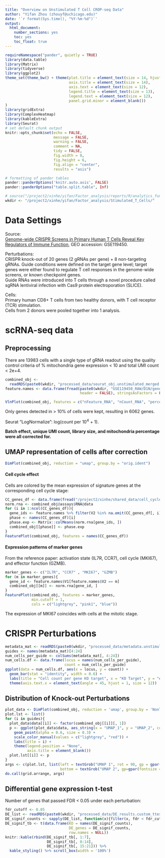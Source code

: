 ```yaml
---
title: "Overview on Unstimulated T Cell CROP-seq Data"
author: "Yifan Zhou (zhouyf@uchicago.edu)"
date: '`r format(Sys.time(), "%Y-%m-%d")`'
output:
  html_document:
    number_sections: yes
    toc: yes
    toc_float: true
---
```


```r
requireNamespace("pander", quietly = TRUE)
library(data.table)
library(Matrix)
library(tidyverse)
library(ggplot2)
theme_set(theme_bw() + theme(plot.title = element_text(size = 14, hjust = 0.5),
                             axis.title = element_text(size = 14),
                             axis.text = element_text(size = 12),
                             legend.title = element_text(size = 13),
                             legend.text = element_text(size = 12),
                             panel.grid.minor = element_blank())
)
library(gridExtra)
library(ComplexHeatmap)
library(kableExtra)
library(Seurat)
# set default chunk output
knitr::opts_chunk$set(echo = FALSE,
                      message = FALSE,
                      warning = FALSE,
                      comment = NA,
                      tidy = FALSE,
                      fig.width = 8,
                      fig.height = 6,
                      fig.align = "center",
                      results = "asis")

# formatting of pander tables
pander::panderOptions('knitr.auto.asis', FALSE)
pander::panderOptions("table.split.table", Inf)
```

```r
# source("/project2/xinhe/yifan/Factor_analysis/reports/R/analytics_functions.R")
wkdir <- "/project2/xinhe/yifan/Factor_analysis/Stimulated_T_Cells/"
```

# Data Settings

Source:   
[Genome-wide CRISPR Screens in Primary Human T Cells Reveal Key Regulators of Immune Function](https://www.ncbi.nlm.nih.gov/pmc/articles/PMC6689405/), GEO accession: GSE119450.

Perturbations:    
CRISPR knock-out of 20 genes (2 gRNAs per gene) + 8 non-targeting gRNAs. Guide conditions were defined on the target gene level; target genes were either found to regulate T cell responses in the genome-wide screens, or known checkpoint genes.    
Guide RNAs were introduced into T cells through a novel procedure called sgRNA lentiviral infection with Cas9 protein electroporation (SLICE).

Cells:    
Primary human CD8+ T cells from two healthy donors, with T cell receptor (TCR) stimulation.   
Cells from 2 donors were pooled together into 1 analysis.

# scRNA-seq data

## Preprocessing

There are 13983 cells with a single type of gRNA readout using the quality control criteria of % mitochondria gene expression < 10 and total UMI count < 2e+4.

```r
combined_obj <-
  readRDS(paste0(wkdir, "processed_data/seurat_obj.unstimulated_merged.detect_01.corrected.rds"))
feature.names <- data.frame(fread(paste0(wkdir, "GSE119450_RAW/D1N/genes.tsv"),
                                  header = FALSE), stringsAsFactors = FALSE)
```

```r
VlnPlot(combined_obj, features = c("nFeature_RNA", "nCount_RNA", "percent_mt"), pt.size = 0.1)
```

Only genes detected in > 10% of cells were kept, resulting in 6062 genes.

Seurat "LogNormalize": log(count per $10^4$ + 1).

**Batch effect, unique UMI count, library size, and mitochondria percentage were all corrected for.**

## UMAP representation of cells after correction

```r
DimPlot(combined_obj, reduction = "umap", group.by = "orig.ident")
```

#### Cell cycle effect

Cells are colored by the mean expression of signature genes at the corresponding cell cycle stage:
```r
CC_genes_df <- data.frame(fread("/project2/xinhe/shared_data/cell_cycle_genes.csv"))
norm.rna <- combined_obj@assays$RNA@data
for (i in 1:ncol(CC_genes_df)){
  gene_ids <- feature.names %>% filter(V2 %in% na.omit(CC_genes_df[, i])) %>% pull(V1)
  phase <- names(CC_genes_df)[i]
  phase.exp <- Matrix::colMeans(norm.rna[gene_ids, ])
  combined_obj[[phase]] <- phase.exp
}
FeaturePlot(combined_obj, features = names(CC_genes_df))
```

#### Expression patterns of marker genes

From the reference paper: activation state (IL7R, CCR7), cell cycle (MKI67), and effector function (GZMB).
```r
marker_genes <- c("IL7R", "CCR7" , "MKI67", "GZMB")
for (m in marker_genes){
  gene_id <- feature.names$V1[feature.names$V2 == m]
  combined_obj[[m]] <- norm.rna[gene_id, ]
}
FeaturePlot(combined_obj, features = marker_genes,
            min.cutoff = 1,
            cols = c("lightgrey", "pink1", "blue"))
```

The expression of MKI67 coincides with cells at the mitotic stage.

# CRISPR Perturbations

```r
metadata_mat <- readRDS(paste0(wkdir, "processed_data/metadata.unstimulated_merged.rds"))
guides <- names(metadata_mat)[4:24]
num_cells_per_guide <- colSums(metadata_mat[, 4:24])
num_cells.df <- data.frame(locus = names(num_cells_per_guide),
                           count = num_cells_per_guide)
ggplot(data = num_cells.df, aes(x = locus, y = count)) +
  geom_bar(stat = "identity", width = 0.6) +
  labs(title = "Cell count per gene KO target", x = "KO Target", y = "# of cells") +
  theme(axis.text.x = element_text(angle = 45, hjust = 1, size = 12))
```

## Distribution of Knock-out Perturbations

```r
plot_data <- DimPlot(combined_obj, reduction = 'umap', group.by = 'NonTarget')
plot.lst <- list()
for (i in guides){
  plot_data$data[[i]] <- factor(combined_obj[[i]][, 1])
  p <- ggplot(plot_data$data, aes_string(x = "UMAP_1", y = "UMAP_2", color = i)) +
    geom_point(alpha = 0.6, size = 0.3) +
    scale_color_manual(values = c("lightgrey", "red")) +
    labs(title = i) +
    theme(legend.position = "None",
          axis.title = element_blank())
  plot.lst[[i]] <- p
}
args <- c(plot.lst, list(left = textGrob("UMAP 1", rot = 90, gp = gpar(fontsize = 14)),
                         bottom = textGrob("UMAP 2", gp=gpar(fontsize = 14))))
do.call(grid.arrange, args)
```

## Differential gene expression t-test

Number of genes that passed FDR < 0.05 under each perturbation:
```r
fdr_cutoff <- 0.05
DE_list <- readRDS(paste0(wkdir, "processed_data/DE_results.custom_ttest.unstimulated_merged.detect_01.corrected.rds"))
DE_signif_counts <- sapply(DE_list, function(x){filter(x, fdr < fdr_cutoff) %>% nrow()})
DE_signif_tb <- t(data.frame(KO = names(DE_signif_counts),
                             DE_genes = DE_signif_counts,
                             row.names = NULL))
knitr::kable(rbind(DE_signif_tb[, 1:7],
                   DE_signif_tb[, 8:14],
                   DE_signif_tb[, 15:21])) %>%
  kable_styling() %>% scroll_box(width = '100%')
```
